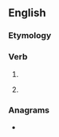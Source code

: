==English==

===Etymology===
{{suffix|set|est|lang=en}}

===Verb===
{{head|en|verb form|cat2=verb simple past forms|cat3=second-person singular forms}}

# {{en-archaic second-person singular of|set}}
# {{lb|en|archaic}} {{second-person singular past of|set|lang=en}}

===Anagrams===
* {{anagrams|en|a=eessttt|sestett|testest}}
